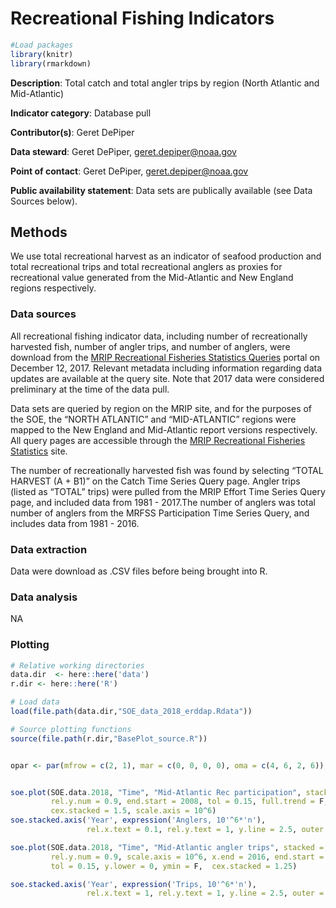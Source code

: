 # Recreational Fishing Indicators

```r

#Load packages
library(knitr)
library(rmarkdown)

```

**Description**: Total catch and total angler trips by region (North Atlantic and Mid-Atlantic)

**Indicator category**: Database pull

**Contributor(s)**: Geret DePiper
  
**Data steward**: Geret DePiper, <geret.depiper@noaa.gov>
 
**Point of contact**: Geret DePiper, <geret.depiper@noaa.gov>

**Public availability statement**: Data sets are publically available (see Data Sources below).
  

## Methods
We use total recreational harvest as an indicator of seafood production and total recreational trips and total recreational anglers as proxies for recreational value generated from the Mid-Atlantic and New England regions respectively.

### Data sources
All recreational fishing indicator data, including number of recreationally harvested fish, number of angler trips, and number of anglers, were download from the [MRIP Recreational Fisheries Statistics Queries](https://www.st.nmfs.noaa.gov/recreational-fisheries/data-and-documentation/queries/index) portal on December 12, 2017. Relevant metadata including information regarding data updates are available at the query site. Note that 2017 data were considered preliminary at the time of the data pull.

Data sets are queried by region on the MRIP site, and for the purposes of the SOE, the "NORTH ATLANTIC" and "MID-ATLANTIC" regions were mapped to the New England and Mid-Atlantic report versions respectively. All query pages are accessible through the [MRIP Recreational Fisheries Statistics](https://www.st.nmfs.noaa.gov/recreational-fisheries/data-and-documentation/queries/index) site. 

The number of recreationally harvested fish was found by selecting "TOTAL HARVEST (A + B1)" on the Catch Time Series Query page. Angler trips (listed as "TOTAL" trips) were pulled from the MRIP Effort Time Series Query page, and included data from 1981 - 2017.The number of anglers was total number of anglers from the MRFSS Participation Time Series Query, and includes data from 1981 - 2016.

### Data extraction 
Data were download as .CSV files before being brought into R.

### Data analysis
NA

### Plotting

```r

# Relative working directories
data.dir  <- here::here('data')
r.dir <- here::here('R')

# Load data
load(file.path(data.dir,"SOE_data_2018_erddap.Rdata"))

# Source plotting functions
source(file.path(r.dir,"BasePlot_source.R"))


opar <- par(mfrow = c(2, 1), mar = c(0, 0, 0, 0), oma = c(4, 6, 2, 6))


soe.plot(SOE.data.2018, "Time", "Mid-Atlantic Rec participation", stacked = "A",
         rel.y.num = 0.9, end.start = 2008, tol = 0.15, full.trend = F, 
         cex.stacked = 1.5, scale.axis = 10^6)
soe.stacked.axis('Year', expression('Anglers, 10'^6*'n'), 
                 rel.x.text = 0.1, rel.y.text = 1, y.line = 2.5, outer = F)

soe.plot(SOE.data.2018, "Time", "Mid-Atlantic angler trips", stacked = "B",
         rel.y.num = 0.9, scale.axis = 10^6, x.end = 2016, end.start = 2007,
         tol = 0.15, y.lower = 0, ymin = F,  cex.stacked = 1.25)

soe.stacked.axis('Year', expression('Trips, 10'^6*'n'), 
                 rel.x.text = 1, rel.y.text = 1, y.line = 2.5, outer = F)

```




